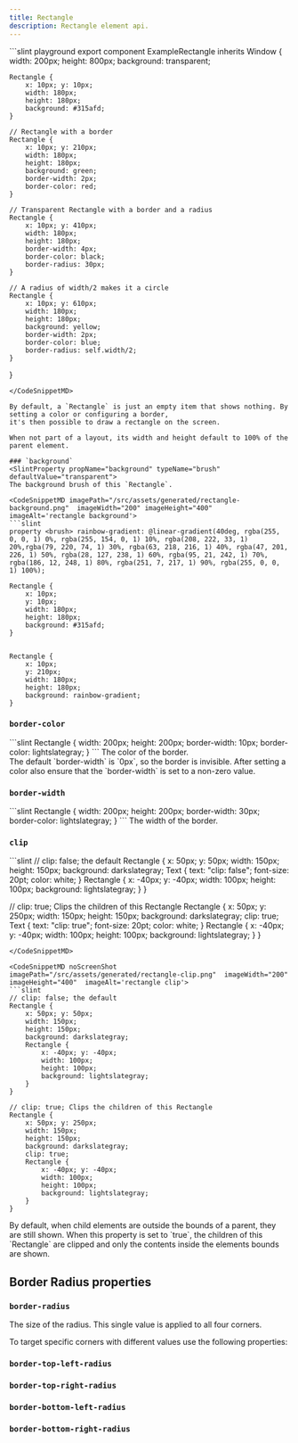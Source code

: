 ```yaml
---
title: Rectangle
description: Rectangle element api.
---
```


<CodeSnippetMD imagePath="/src/assets/generated/rectangle-example.png" imageAlt='rectangle example'>
```slint playground
export component ExampleRectangle inherits Window {
    width: 200px; height: 800px; background: transparent;

    Rectangle {
        x: 10px; y: 10px;
        width: 180px;
        height: 180px;
        background: #315afd;
    }

    // Rectangle with a border
    Rectangle {
        x: 10px; y: 210px;
        width: 180px;
        height: 180px;
        background: green;
        border-width: 2px;
        border-color: red;
    }

    // Transparent Rectangle with a border and a radius
    Rectangle {
        x: 10px; y: 410px;
        width: 180px;
        height: 180px;
        border-width: 4px;
        border-color: black;
        border-radius: 30px;
    }

    // A radius of width/2 makes it a circle
    Rectangle {
        x: 10px; y: 610px;
        width: 180px;
        height: 180px;
        background: yellow;
        border-width: 2px;
        border-color: blue;
        border-radius: self.width/2;
    }
}
```
</CodeSnippetMD>

By default, a `Rectangle` is just an empty item that shows nothing. By setting a color or configuring a border,
it's then possible to draw a rectangle on the screen.

When not part of a layout, its width and height default to 100% of the parent element.

### `background`
<SlintProperty propName="background" typeName="brush" defaultValue="transparent">
The background brush of this `Rectangle`.

<CodeSnippetMD imagePath="/src/assets/generated/rectangle-background.png"  imageWidth="200" imageHeight="400"  imageAlt='rectangle background'>
```slint
property <brush> rainbow-gradient: @linear-gradient(40deg, rgba(255, 0, 0, 1) 0%, rgba(255, 154, 0, 1) 10%, rgba(208, 222, 33, 1) 20%,rgba(79, 220, 74, 1) 30%, rgba(63, 218, 216, 1) 40%, rgba(47, 201, 226, 1) 50%, rgba(28, 127, 238, 1) 60%, rgba(95, 21, 242, 1) 70%, rgba(186, 12, 248, 1) 80%, rgba(251, 7, 217, 1) 90%, rgba(255, 0, 0, 1) 100%);

Rectangle {
    x: 10px;
    y: 10px;
    width: 180px;
    height: 180px;
    background: #315afd;
}


Rectangle {
    x: 10px;
    y: 210px;
    width: 180px;
    height: 180px;
    background: rainbow-gradient;
}
```
</CodeSnippetMD>
</SlintProperty>

### `border-color`
<SlintProperty propName="border-color" typeName="brush" defaultValue="transparent">
<CodeSnippetMD imagePath="/src/assets/generated/rectangle-border-color.png"  imageWidth="200" imageHeight="200"  imageAlt='rectangle border-color'>
```slint
Rectangle {
    width: 200px;
    height: 200px;
    border-width: 10px;
    border-color: lightslategray;
}
```
</CodeSnippetMD>
The color of the border.
<Aside type="caution" title="Caution">
The default `border-width` is `0px`, so the border is invisible. After setting a color also ensure that the `border-width` is set to a non-zero value.
</Aside>
</SlintProperty>

### `border-width`
<SlintProperty propName="border-width" typeName="length" defaultValue="0">
<CodeSnippetMD imagePath="/src/assets/generated/rectangle-border-width.png"  imageWidth="200" imageHeight="200"  imageAlt='rectangle border-width'>
```slint
Rectangle {
    width: 200px;
    height: 200px;
    border-width: 30px;
    border-color: lightslategray;
}
```
</CodeSnippetMD>
The width of the border.
</SlintProperty>

### `clip`
<SlintProperty propName="clip" typeName="bool" defaultValue="false">
<CodeSnippetMD hideCode="true" imagePath="/src/assets/generated/rectangle-clip.png"  imageWidth="200" imageHeight="400"  imageAlt='rectangle clip'>
```slint
// clip: false; the default
Rectangle {
    x: 50px; y: 50px;
    width: 150px;
    height: 150px;
    background: darkslategray;
    Text {
        text: "clip: false";
        font-size: 20pt;
        color: white;
    }
    Rectangle {
        x: -40px; y: -40px;
        width: 100px;
        height: 100px;
        background: lightslategray;
    }
}

// clip: true; Clips the children of this Rectangle
Rectangle {
    x: 50px; y: 250px;
    width: 150px;
    height: 150px;
    background: darkslategray;
    clip: true;
    Text {
        text: "clip: true";
        font-size: 20pt;
        color: white;
    }
    Rectangle {
        x: -40px; y: -40px;
        width: 100px;
        height: 100px;
        background: lightslategray;
    }
}

```
</CodeSnippetMD>

<CodeSnippetMD noScreenShot imagePath="/src/assets/generated/rectangle-clip.png"  imageWidth="200" imageHeight="400"  imageAlt='rectangle clip'>
```slint
// clip: false; the default
Rectangle {
    x: 50px; y: 50px;
    width: 150px;
    height: 150px;
    background: darkslategray;
    Rectangle {
        x: -40px; y: -40px;
        width: 100px;
        height: 100px;
        background: lightslategray;
    }
}

// clip: true; Clips the children of this Rectangle
Rectangle {
    x: 50px; y: 250px;
    width: 150px;
    height: 150px;
    background: darkslategray;
    clip: true;
    Rectangle {
        x: -40px; y: -40px;
        width: 100px;
        height: 100px;
        background: lightslategray;
    }
}

```
</CodeSnippetMD>
By default, when child elements are outside the bounds of a parent, 
they are still shown. When this property is set to `true`, the children 
of this `Rectangle` are clipped and only the contents inside the elements bounds are shown.
</SlintProperty>


## Border Radius properties

### `border-radius`
<SlintProperty propName="border-radius" typeName="length" defaultValue="0">
The size of the radius. This single value is applied to all four corners.
</SlintProperty>

To target specific corners with different values use the following properties:

### `border-top-left-radius`
<SlintProperty propName="border-top-left-radius" typeName="length"/>

### `border-top-right-radius`
<SlintProperty propName="border-top-right-radius" typeName="length"/>

### `border-bottom-left-radius`
<SlintProperty propName="border-bottom-left-radius" typeName="length"/>

### `border-bottom-right-radius`

